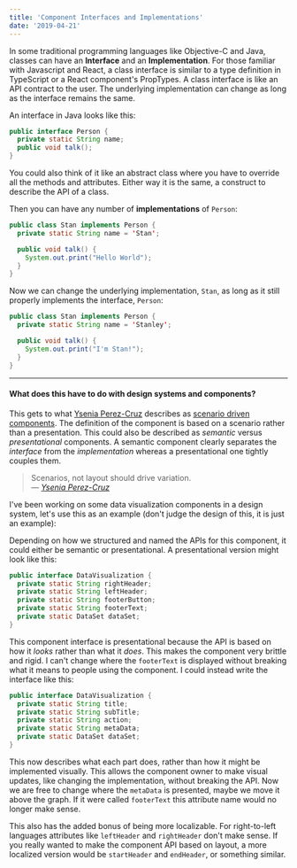 ```yaml
---
title: 'Component Interfaces and Implementations'
date: '2019-04-21'
---
```



In some traditional programming languages like Objective-C and Java, classes can have an **Interface** and an **Implementation**. For those familiar with Javascript and React, a class interface is similar to a type definition in TypeScript or a React component's PropTypes. A class interface is like an API contract to the user. The underlying implementation can change as long as the interface remains the same.

An interface in Java looks like this:

```java
public interface Person {
  private static String name;
  public void talk();
}
```

You could also think of it like an abstract class where you have to override all the methods and attributes. Either way it is the same, a construct to describe the API of a class. 

Then you can have any number of **implementations** of `Person`:

```java
public class Stan implements Person {
  private static String name = 'Stan';

  public void talk() {
    System.out.print("Hello World");
  }
}
```

Now we can change the underlying implementation, `Stan`, as long as it still properly implements the interface, `Person`:

```java
public class Stan implements Person {
  private static String name = 'Stanley';

  public void talk() {
    System.out.print("I'm Stan!");
  }
}
```

<hr />

#### What does this have to do with design systems and components?

This gets to what [Ysenia Perez-Cruz](https://twitter.com/yeseniaa) describes as [scenario driven components](https://www.clarityconf.com/session/scenario-driven-design-systems). The definition of the component is based on a scenario rather than a presentation. This could also be described as *semantic* versus *presentational* components. A semantic component clearly separates the *interface* from the *implementation* whereas a presentational one tightly couples them.

> Scenarios, not layout should drive variation.  
> — <cite>[Ysenia Perez-Cruz](https://speakerdeck.com/yeseniaperezcruz/building-flexible-design-systems)</cite>

I've been working on some data visualization components in a design system, let's use this as an example (don't judge the design of this, it is just an example):

<Graph />

Depending on how we structured and named the APIs for this component, it could either be semantic or presentational. A presentational version might look like this:

```java
public interface DataVisualization {
  private static String rightHeader;
  private static String leftHeader;
  private static String footerButton;
  private static String footerText;
  private static DataSet dataSet;
}
```

This component interface is presentational because the API is based on how it *looks* rather than what it *does*. This makes the component very brittle and rigid. I can't change where the `footerText` is displayed without breaking what it means to people using the component. I could instead write the interface like this:

```java
public interface DataVisualization {
  private static String title;
  private static String subTitle;
  private static String action;
  private static String metaData;
  private static DataSet dataSet;
}
```

This now describes what each part does, rather than how it might be implemented visually. This allows the component owner to make visual updates, like changing the implementation, without breaking the API. Now we are free to change where the `metaData` is presented, maybe we move it above the graph. If it were called `footerText` this attribute name would no longer make sense.

This also has the added bonus of being more localizable. For right-to-left languages attributes like `leftHeader` and `rightHeader` don't make sense. If you really wanted to make the component API based on layout, a more localized version would be `startHeader` and `endHeader`, or something similar.

<Graphv2 />